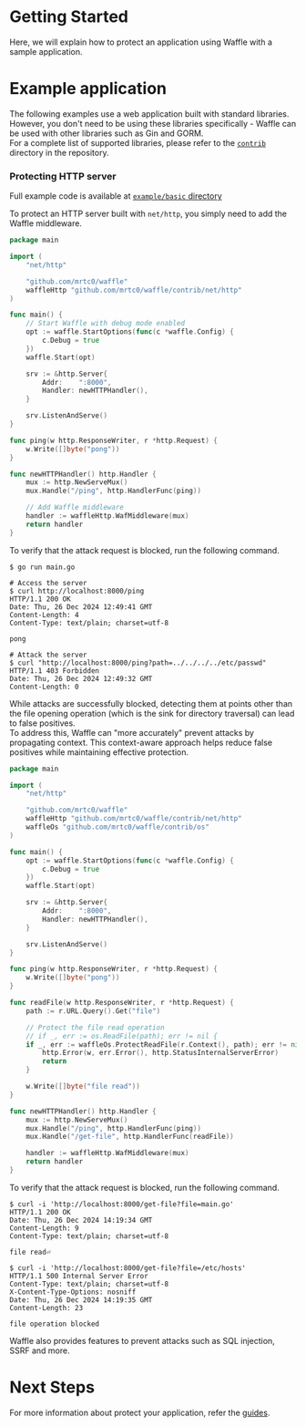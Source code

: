 # Getting Started

Here, we will explain how to protect an application using Waffle with a sample application.

# Example application

The following examples use a web application built with standard libraries. However, you don't need to be using these libraries specifically - Waffle can be used with other libraries such as Gin and GORM.  
For a complete list of supported libraries, please refer to the [`contrib`](https://github.com/sitebatch/waffle-go/tree/main/contrib) directory in the repository.

### Protecting HTTP server

Full example code is available at [`example/basic` directory](https://github.com/sitebatch/waffle-go/tree/main/example/basic)

To protect an HTTP server built with `net/http`, you simply need to add the Waffle middleware.

```go
package main

import (
	"net/http"

	"github.com/mrtc0/waffle"
	waffleHttp "github.com/mrtc0/waffle/contrib/net/http"
)

func main() {
    // Start Waffle with debug mode enabled
	opt := waffle.StartOptions(func(c *waffle.Config) {
		c.Debug = true
	})
	waffle.Start(opt)

	srv := &http.Server{
		Addr:    ":8000",
		Handler: newHTTPHandler(),
	}

	srv.ListenAndServe()
}

func ping(w http.ResponseWriter, r *http.Request) {
	w.Write([]byte("pong"))
}

func newHTTPHandler() http.Handler {
	mux := http.NewServeMux()
	mux.Handle("/ping", http.HandlerFunc(ping))

    // Add Waffle middleware
	handler := waffleHttp.WafMiddleware(mux)
	return handler
}
```

To verify that the attack request is blocked, run the following command.

```shell
$ go run main.go

# Access the server
$ curl http://localhost:8000/ping
HTTP/1.1 200 OK
Date: Thu, 26 Dec 2024 12:49:41 GMT
Content-Length: 4
Content-Type: text/plain; charset=utf-8

pong

# Attack the server
$ curl "http://localhost:8000/ping?path=../../../../etc/passwd"
HTTP/1.1 403 Forbidden
Date: Thu, 26 Dec 2024 12:49:32 GMT
Content-Length: 0
```

While attacks are successfully blocked, detecting them at points other than the file opening operation (which is the sink for directory traversal) can lead to false positives.  
To address this, Waffle can "more accurately" prevent attacks by propagating context. This context-aware approach helps reduce false positives while maintaining effective protection.

```go
package main

import (
	"net/http"

	"github.com/mrtc0/waffle"
	waffleHttp "github.com/mrtc0/waffle/contrib/net/http"
	waffleOs "github.com/mrtc0/waffle/contrib/os"
)

func main() {
	opt := waffle.StartOptions(func(c *waffle.Config) {
		c.Debug = true
	})
	waffle.Start(opt)

	srv := &http.Server{
		Addr:    ":8000",
		Handler: newHTTPHandler(),
	}

	srv.ListenAndServe()
}

func ping(w http.ResponseWriter, r *http.Request) {
	w.Write([]byte("pong"))
}

func readFile(w http.ResponseWriter, r *http.Request) {
	path := r.URL.Query().Get("file")

    // Protect the file read operation
	// if _, err := os.ReadFile(path); err != nil {
	if _, err := waffleOs.ProtectReadFile(r.Context(), path); err != nil {
		http.Error(w, err.Error(), http.StatusInternalServerError)
		return
	}

	w.Write([]byte("file read"))
}

func newHTTPHandler() http.Handler {
	mux := http.NewServeMux()
	mux.Handle("/ping", http.HandlerFunc(ping))
	mux.Handle("/get-file", http.HandlerFunc(readFile))

	handler := waffleHttp.WafMiddleware(mux)
	return handler
}
```

To verify that the attack request is blocked, run the following command.

```shell
$ curl -i 'http://localhost:8000/get-file?file=main.go'
HTTP/1.1 200 OK
Date: Thu, 26 Dec 2024 14:19:34 GMT
Content-Length: 9
Content-Type: text/plain; charset=utf-8

file read⏎

$ curl -i 'http://localhost:8000/get-file?file=/etc/hosts'
HTTP/1.1 500 Internal Server Error
Content-Type: text/plain; charset=utf-8
X-Content-Type-Options: nosniff
Date: Thu, 26 Dec 2024 14:19:35 GMT
Content-Length: 23

file operation blocked
```

Waffle also provides features to prevent attacks such as SQL injection, SSRF and more.

# Next Steps

For more information about protect your application, refer the [guides](/guides/http-server).